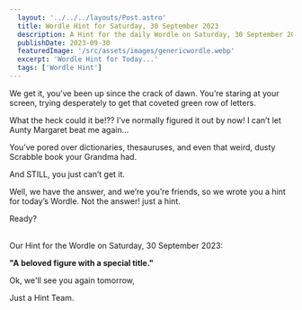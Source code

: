 ```yaml
---
  layout: '../../../layouts/Post.astro'
  title: Wordle Hint for Saturday, 30 September 2023
  description: A Hint for the daily Wordle on Saturday, 30 September 2023
  publishDate: 2023-09-30
  featuredImage: '/src/assets/images/genericwordle.webp'
  excerpt: 'Wordle Hint for Today...'
  tags: ['Wordle Hint']
---
```


  We get it, you’ve been up since the crack of dawn. You’re staring at your screen, trying desperately to get that coveted green row of letters. 

  What the heck could it be!??
  I’ve normally figured it out by now!
  I can’t let Aunty Margaret beat me again… 

  You’ve pored over dictionaries, thesauruses, and even that weird, dusty Scrabble book your Grandma had.

  And STILL, you just can’t get it. 

  Well, we have the answer, and we’re you’re friends, so we wrote you a hint for today’s Wordle.
  Not the answer! just a hint. 

  Ready?<br /><br />

  Our Hint for the Wordle on Saturday, 30 September 2023:

  **"A beloved figure with a special title."**

  Ok, we'll see you again tomorrow, 

  Just a Hint Team.
  
